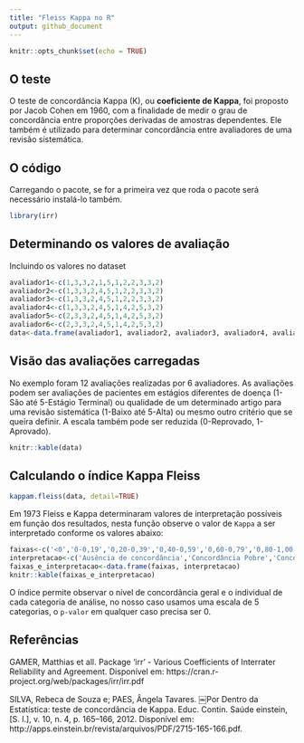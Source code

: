 ---
title: "Fleiss Kappa no R"
output: github_document
---

```{r setup, include=FALSE}
knitr::opts_chunk$set(echo = TRUE)
```

## O teste

O teste de concordância Kappa (K), ou **coeficiente de Kappa**, foi proposto por Jacob Cohen em 1960, com a finalidade de medir o grau de concordância entre proporções derivadas de amostras dependentes. Ele também é utilizado para determinar concordância entre avaliadores de uma revisão sistemática.

## O código

Carregando o pacote, se for a primeira vez que roda o pacote será necessário instalá-lo também.

```{r irr, echo=TRUE}
library(irr)
```

## Determinando os valores de avaliação

Incluindo os valores no dataset

```{r data, echo=TRUE}
avaliador1<-c(1,3,3,2,1,5,1,2,2,3,3,2)
avaliador2<-c(1,3,3,2,4,5,1,2,2,3,3,2)
avaliador3<-c(1,3,3,2,4,5,1,2,2,3,3,2)
avaliador4<-c(1,3,3,2,4,5,1,4,2,5,3,2)
avaliador5<-c(2,3,3,2,4,5,1,4,2,5,3,2)
avaliador6<-c(2,3,3,2,4,5,1,4,2,5,3,2)
data<-data.frame(avaliador1, avaliador2, avaliador3, avaliador4, avaliador5, avaliador6)
```

## Visão das avaliações carregadas

No exemplo foram 12 avaliações realizadas por 6 avaliadores. As avaliações podem ser avaliações de pacientes em estágios diferentes de doença (1-São até 5-Estágio Terminal) ou qualidade de um determinado artigo para uma revisão sistemática (1-Baixo até 5-Alta) ou mesmo outro critério que se queira definir. A escala também pode ser reduzida (0-Reprovado, 1-Aprovado).

```{r kable, echo=FALSE}
knitr::kable(data)
```

## Calculando o índice Kappa Fleiss

```{r kappam, echo=TRUE}
kappam.fleiss(data, detail=TRUE)

```

Em 1973 Fleiss e Kappa determinaram valores de interpretação possíveis em função dos resultados, nesta função observe o valor de `Kappa` a ser interpretado conforme os valores abaixo:

```{r faixas, echo=FALSE}
faixas<-c('<0','0-0,19','0,20-0,39','0,40-0,59','0,60-0,79','0,80-1,00')
interpretacao<-c('Ausência de concordância','Concordância Pobre','Concordância Leve', 'Concordância Moderada','Concordância Substantiva','Concordância Quase perfeita')
faixas_e_interpretacao<-data.frame(faixas, interpretacao)
knitr::kable(faixas_e_interpretacao)
```

O índice permite observar o nível de concordância geral e o individual de cada categoria de análise, no nosso caso usamos uma escala de 5 categorias, o `p-valor` em qualquer caso precisa  ser 0.

## Referências

GAMER, Matthias et all. Package 'irr' - Various Coefficients of Interrater Reliability and Agreement. Disponível em: https://cran.r-project.org/web/packages/irr/irr.pdf

SILVA, Rebeca de Souza e; PAES, Ângela Tavares. ￼Por Dentro da Estatística: teste de concordância de Kappa. Educ. Contin. Saúde einstein, [S. l.], v. 10, n. 4, p. 165–166, 2012. Disponível em: http://apps.einstein.br/revista/arquivos/PDF/2715-165-166.pdf.
